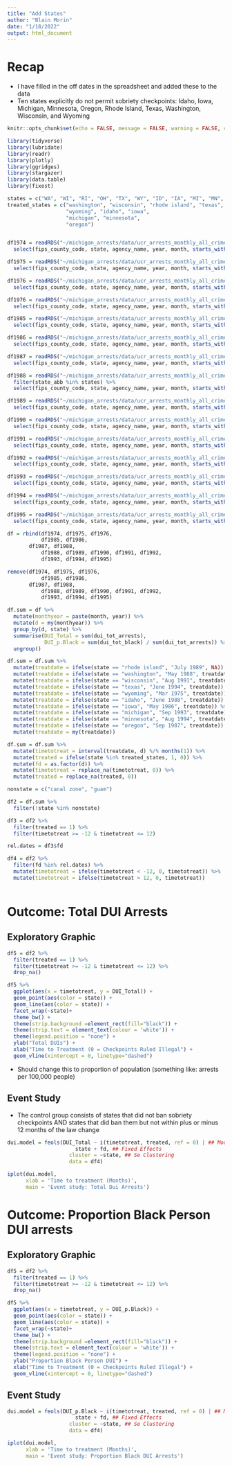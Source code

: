 ```yaml
---
title: "Add States"
author: "Blain Morin"
date: "1/18/2022"
output: html_document
---
```


# Recap

* I have filled in the off dates in the spreadsheet and added these to the data
* Ten states explicitly do not permit sobriety checkpoints: Idaho, Iowa, Michigan, Minnesota, Oregon, Rhode Island, Texas, Washington, Wisconsin, and Wyoming


```r
knitr::opts_chunk$set(echo = FALSE, message = FALSE, warning = FALSE, cache = TRUE)

library(tidyverse)
library(lubridate)
library(readr)
library(plotly)
library(ggridges)
library(stargazer)
library(data.table) 
library(fixest) 

```


```r

states = c("WA", "WI", "RI", "OH", "TX", "WY", "ID", "IA", "MI", "MN", "OR")
treated_states = c("washington", "wisconsin", "rhode island", "texas",
                   "wyoming", "idaho", "iowa",
                   "michigan", "minnesota",
                   "oregon")


df1974 = readRDS("~/michigan_arrests/data/ucr_arrests_monthly_all_crimes_race_sex_1974.rds") %>%
  select(fips_county_code, state, agency_name, year, month, starts_with("dui"))

df1975 = readRDS("~/michigan_arrests/data/ucr_arrests_monthly_all_crimes_race_sex_1975.rds") %>%
  select(fips_county_code, state, agency_name, year, month, starts_with("dui"))

df1976 = readRDS("~/michigan_arrests/data/ucr_arrests_monthly_all_crimes_race_sex_1976.rds") %>%
  select(fips_county_code, state, agency_name, year, month, starts_with("dui"))

df1976 = readRDS("~/michigan_arrests/data/ucr_arrests_monthly_all_crimes_race_sex_1976.rds") %>%
  select(fips_county_code, state, agency_name, year, month, starts_with("dui"))

df1985 = readRDS("~/michigan_arrests/data/ucr_arrests_monthly_all_crimes_race_sex_1985.rds") %>%
  select(fips_county_code, state, agency_name, year, month, starts_with("dui"))

df1986 = readRDS("~/michigan_arrests/data/ucr_arrests_monthly_all_crimes_race_sex_1986.rds") %>%
  select(fips_county_code, state, agency_name, year, month, starts_with("dui"))

df1987 = readRDS("~/michigan_arrests/data/ucr_arrests_monthly_all_crimes_race_sex_1987.rds") %>%
  select(fips_county_code, state, agency_name, year, month, starts_with("dui"))

df1988 = readRDS("~/michigan_arrests/data/ucr_arrests_monthly_all_crimes_race_sex_1988.rds") %>%
  filter(state_abb %in% states) %>%
  select(fips_county_code, state, agency_name, year, month, starts_with("dui"))

df1989 = readRDS("~/michigan_arrests/data/ucr_arrests_monthly_all_crimes_race_sex_1989.rds") %>%
  select(fips_county_code, state, agency_name, year, month, starts_with("dui"))

df1990 = readRDS("~/michigan_arrests/data/ucr_arrests_monthly_all_crimes_race_sex_1990.rds") %>%
  select(fips_county_code, state, agency_name, year, month, starts_with("dui"))

df1991 = readRDS("~/michigan_arrests/data/ucr_arrests_monthly_all_crimes_race_sex_1991.rds") %>%
  select(fips_county_code, state, agency_name, year, month, starts_with("dui"))

df1992 = readRDS("~/michigan_arrests/data/ucr_arrests_monthly_all_crimes_race_sex_1992.rds") %>%
  select(fips_county_code, state, agency_name, year, month, starts_with("dui"))

df1993 = readRDS("~/michigan_arrests/data/ucr_arrests_monthly_all_crimes_race_sex_1993.rds") %>%
  select(fips_county_code, state, agency_name, year, month, starts_with("dui"))

df1994 = readRDS("~/michigan_arrests/data/ucr_arrests_monthly_all_crimes_race_sex_1994.rds") %>%
  select(fips_county_code, state, agency_name, year, month, starts_with("dui"))

df1995 = readRDS("~/michigan_arrests/data/ucr_arrests_monthly_all_crimes_race_sex_1995.rds") %>%
  select(fips_county_code, state, agency_name, year, month, starts_with("dui"))

df = rbind(df1974, df1975, df1976,
           df1985, df1986,
       df1987, df1988,
           df1988, df1989, df1990, df1991, df1992,
           df1993, df1994, df1995)

remove(df1974, df1975, df1976,
           df1985, df1986,
       df1987, df1988,
           df1988, df1989, df1990, df1991, df1992,
           df1993, df1994, df1995)

df.sum = df %>%
  mutate(monthyear = paste(month, year)) %>%
  mutate(d = my(monthyear)) %>%
  group_by(d, state) %>%
  summarise(DUI_Total = sum(dui_tot_arrests),
            DUI_p.Black = sum(dui_tot_black) / sum(dui_tot_arrests)) %>%
  ungroup()

df.sum = df.sum %>%
  mutate(treatdate = ifelse(state == "rhode island", "July 1989", NA)) %>%
  mutate(treatdate = ifelse(state == "washington", "May 1988", treatdate)) %>%
  mutate(treatdate = ifelse(state == "wisconsin", "Aug 1991", treatdate)) %>%
  mutate(treatdate = ifelse(state == "texas", "June 1994", treatdate)) %>%
  mutate(treatdate = ifelse(state == "wyoming", "Mar 1975", treatdate)) %>%
  mutate(treatdate = ifelse(state == "idaho", "June 1988", treatdate)) %>%
  mutate(treatdate = ifelse(state == "iowa", "May 1986", treatdate)) %>%
  mutate(treatdate = ifelse(state == "michigan", "Sep 1993", treatdate)) %>%
  mutate(treatdate = ifelse(state == "minnesota", "Aug 1994", treatdate)) %>%
  mutate(treatdate = ifelse(state == "oregon", "Sep 1987", treatdate)) %>%
  mutate(treatdate = my(treatdate))

df.sum = df.sum %>%
  mutate(timetotreat = interval(treatdate, d) %/% months(1)) %>%
  mutate(treated = ifelse(state %in% treated_states, 1, 0)) %>%
  mutate(fd = as.factor(d)) %>%
  mutate(timetotreat = replace_na(timetotreat, 0)) %>%
  mutate(treated = replace_na(treated, 0))

```

```r

nonstate = c("canal zone", "guam")

df2 = df.sum %>%
  filter(!state %in% nonstate)

df3 = df2 %>%
  filter(treated == 1) %>%
  filter(timetotreat >= -12 & timetotreat <= 12)

rel.dates = df3$fd

df4 = df2 %>%
  filter(fd %in% rel.dates) %>%
  mutate(timetotreat = ifelse(timetotreat < -12, 0, timetotreat)) %>%
  mutate(timetotreat = ifelse(timetotreat > 12, 0, timetotreat))



```


# Outcome: Total DUI Arrests

## Exploratory Graphic

```r

df5 = df2 %>%
  filter(treated == 1) %>% 
  filter(timetotreat >= -12 & timetotreat <= 12) %>%
  drop_na()

df5 %>%
  ggplot(aes(x = timetotreat, y = DUI_Total)) +
  geom_point(aes(color = state)) +
  geom_line(aes(color = state)) +
  facet_wrap(~state)+
  theme_bw() +
  theme(strip.background =element_rect(fill="black")) +
  theme(strip.text = element_text(colour = 'white')) +
  theme(legend.position = "none") +
  ylab("Total DUIs") +
  xlab("Time to Treatment (0 = Checkpoints Ruled Illegal") +
  geom_vline(xintercept = 0, linetype="dashed")

```


* Should change this to proportion of population (something like: arrests per 100,000 people)

## Event Study

* The control group consists of states that did not ban sobriety checkpoints AND states that did ban them but not within plus or minus 12 months of the law change


```r

dui.model = feols(DUI_Total ~ i(timetotreat, treated, ref = 0) | ## Model
                      state + fd, ## Fixed Effects
                    cluster = ~state, ## Se Clustering
                    data = df4)

iplot(dui.model, 
      xlab = 'Time to treatment (Months)',
      main = 'Event study: Total Dui Arrests')

```


# Outcome: Proportion Black Person DUI arrests 

## Exploratory Graphic

```r

df5 = df2 %>%
  filter(treated == 1) %>% 
  filter(timetotreat >= -12 & timetotreat <= 12) %>%
  drop_na()

df5 %>%
  ggplot(aes(x = timetotreat, y = DUI_p.Black)) +
  geom_point(aes(color = state)) +
  geom_line(aes(color = state)) +
  facet_wrap(~state)+
  theme_bw() +
  theme(strip.background =element_rect(fill="black")) +
  theme(strip.text = element_text(colour = 'white')) +
  theme(legend.position = "none") +
  ylab("Proportion Black Person DUI") +
  xlab("Time to Treatment (0 = Checkpoints Ruled Illegal") +
  geom_vline(xintercept = 0, linetype="dashed")

```

## Event Study

```r

dui.model = feols(DUI_p.Black ~ i(timetotreat, treated, ref = 0) | ## Model
                      state + fd, ## Fixed Effects
                    cluster = ~state, ## Se Clustering
                    data = df4)

iplot(dui.model, 
      xlab = 'Time to treatment (Months)',
      main = 'Event study: Proportion Black DUI Arrests')

```
